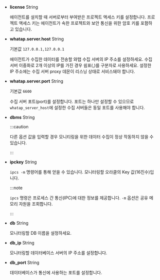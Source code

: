 * **license** <span class='type'>String</span>

  에이전트를 설치할 때 서버로부터 부여받은 프로젝트 액세스 키를 설정합니다. 프로젝트 액세스 키는 에이전트가 속한 프로젝트와 보안 통신을 위한 암호 키를 포함하고 있습니다.

* **whatap.server.host** <span class='type'>String</span>

  기본값 `127.0.0.1,127.0.0.1`

  에이전트가 수집한 데이터를 전송할 와탭 수집 서버의 IP 주소를 설정하세요. 수집 서버 이중화로 2개 이상의 IP를 가진 경우 쉼표(,)를 구분자로 사용하세요. 설정한 IP 주소에는 수집 서버 proxy 데몬이 리스닝 상태로 서비스돼야 합니다.

<Xclude product="oracle-pro">

* **whatap.server.port** <span class='type'>String</span>

  기본값 `6600`

  수집 서버 포트(port)를 설정합니다. 포트는 하나만 설정할 수 있으므로 `whatap_server_host`에 설정한 수집 서버들은 동일 포트를 사용해야 합니다.

* **dbms** <span class='type'>String</span>
  
  <p><CurProd/></p>

  :::caution

  다른 옵션 값을 입력할 경우 모니티링을 위한 데이터 수집이 정상 작동하지 않을 수 있습니다.

  :::

</Xclude>

<InDoc product="oracle-pro">

* **ipckey** <span class='type'>String</span>

  `ipcs -m` 명령어를 통해 얻을 수 있습니다. 모니터링할 오라클의 Key 값(16진수)입니다.

  :::note

  `ipcs` 명령은 프로세스 간 통신(IPC)에 대한 정보를 제공합니다. `-m` 옵션은 공유 메모리 자원을 조회합니다.

  :::

</InDoc>

<InDoc product='cubrid'>

* **db** <span class='type'>String</span>

  모니터링할 DB 이름을 설정하세요.

</InDoc>

<Xclude product="oracle-pro">

* **db_ip** <span class='type'>String</span>

  모니터링할 데이터베이스 서버의 IP 주소를 설정합니다.

</Xclude>

<Xclude product='cubrid,oracle-pro'>

* **db_port** <span class='type'>String</span>

  데이터베이스가 통신에 사용하는 포트를 설정합니다.

</Xclude>